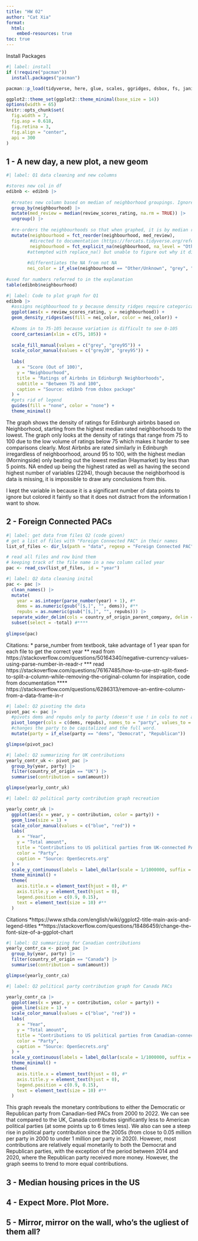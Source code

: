 ```yaml
---
title: "HW 02"
author: "Cat Xia"
format: 
  html:
    embed-resources: true
toc: true
---
```


Install Packages
```r
#| label: install
if (!require("pacman"))
  install.packages("pacman")

pacman::p_load(tidyverse, here, glue, scales, ggridges, dsbox, fs, janitor)

ggplot2::theme_set(ggplot2::theme_minimal(base_size = 14))
options(width = 65)
knitr::opts_chunk$set(
  fig.width = 7,
  fig.asp = 0.618,
  fig.retina = 3,
  fig.align = "center",
  api = 300
)
```


## 1 - A new day, a new plot, a new geom


```r
#| label: Q1 data cleaning and new columns

#stores new col in df
edibnb <- edibnb |>
  
  #creates new column based on median of neighborhood groupings. Ignores NA to allow for median values other than NA
  group_by(neighbourhood) |>
  mutate(med_review = median(review_scores_rating, na.rm = TRUE)) |>
  ungroup() |>
  
  #re-orders the neighbourhoods so that when graphed, it is by median rating. Also turns NA into other/unknown
  mutate(neighbourhood = fct_reorder(neighbourhood, med_review),
         #directed to documentation (https://forcats.tidyverse.org/reference/fct_reorder.html) through various slack overflow
         neighbourhood = fct_explicit_na(neighbourhood, na_level = "Other/Unknown"),
        #attempted with replace_na() but unable to figure out why it didn't work. Consulted AI on why it didn't work and realized that neighborhood was in the wrong class. Directed to fct_explicit_na and code written based off forcats documentation. (https://forcats.tidyverse.org/reference/fct_explicit_na.html)
        
        #differentiates the NA from not NA
        nei_color = if_else(neighbourhood == "Other/Unknown", "grey", "black"))
        
#used for numbers referred to in the explanation 
table(edibnb$neighbourhood)
```
```r
#| label: Code to plot graph for Q1
edibnb |>
  #assigns neighbourhood to y because density ridges require categorical variables
  ggplot(aes(x = review_scores_rating, y = neighbourhood)) +
  geom_density_ridges(aes(fill = nei_color, color = nei_color)) +
  
  #Zooms in to 75-105 because variation is difficult to see 0-105
  coord_cartesian(xlim = c(75, 105)) +
  
  scale_fill_manual(values = c("grey", "grey95")) +
  scale_color_manual(values = c("grey20", "grey95")) +
  
  labs(
    x = "Score (Out of 100)",
    y = "Neighbourhood",
    title = "Ratings of Airbnbs in Edinburgh Neighborhoods",
    subtitle = "Between 75 and 100",
    caption = "Source: edibnb from dsbox package"
  ) +
  #gets rid of legend
  guides(fill = "none", color = "none") +
  theme_minimal()
```
The graph shows the density of ratings for Edinburgh airbnbs based on Neighborhood, starting from the highest median rated neighborhoods to the lowest. The graph only looks at the density of ratings that range from 75 to 100 due to the low volume of ratings below 75 which makes it harder to see comparisons clearly. Most Airbnbs are rated similarly in Edinburgh irregardless of neighboorhood, around 95 to 100, with the highest median (Morningside) only beating out the lowest median (Haymarket) by less than  5 points. NA ended up being the highest rated as well as having the second highest number of variables (2294), though because the neighborhood is data is missing, it is impossible to draw any conclusions from this. 

I kept the variable in because it is a significant number of data points to ignore but colored it faintly so that it does not distract from the information I want to show.

## 2 - Foreign Connected PACs
```r
#| label: get data from files Q2 (code given)
# get a list of files with "Foreign Connected PAC" in their names
list_of_files <- dir_ls(path = "data", regexp = "Foreign Connected PAC")

# read all files and row bind them
# keeping track of the file name in a new column called year
pac <- read_csv(list_of_files, id = "year")
```


```r
#| label: Q2 data cleaning inital
pac <- pac |>
  clean_names() |>
  mutate(
    year = as.integer(parse_number(year) + 1), #*
    dems = as.numeric(gsub("[$,]", "", dems)), #**
    repubs = as.numeric(gsub("[$,]", "", repubs))) |> 
  separate_wider_delim(cols = country_of_origin_parent_company, delim = "/", names = c("country_of_origin", "parent_company"), too_many = "merge") |> #***
  subset(select = -total) #****
  
glimpse(pac)
```

Citations:
* parse_number from textbook, take advantage of 1 year span for each file to get the correct year
** read from https://stackoverflow.com/questions/50164340/negative-currency-values-using-parse-number-in-readr-r
*** read https://stackoverflow.com/questions/76167485/how-to-use-str-split-fixed-to-split-a-column-while-removing-the-original-column for inspiration, code from documentation
**** https://stackoverflow.com/questions/6286313/remove-an-entire-column-from-a-data-frame-in-r

```r
#| label: Q2 pivoting the data
pivot_pac <- pac |>
  #pivots dems and repubs only to party (doesn't use ! in cols to not also pivot the rest)
  pivot_longer(cols = c(dems, repubs), names_to = "party", values_to = "amount") |>
  #changes the party to be capitalized and the full word.
  mutate(party = if_else(party == "dems", "Democrat", "Republican"))

glimpse(pivot_pac)
```
```r
#| label: Q2 summarizing for UK contributions
yearly_contr_uk <- pivot_pac |>
  group_by(year, party) |>
  filter(country_of_origin == "UK") |>
  summarise(contribution = sum(amount))

glimpse(yearly_contr_uk)
```
```r
#| label: Q2 political party contribution graph recreation

yearly_contr_uk |>
  ggplot(aes(x = year, y = contribution, color = party)) +
  geom_line(size = 1) +
  scale_color_manual(values = c("blue", "red")) +
  labs(
    x = "Year",
    y = "Total amount",
    title = "Contributions to US political parties from UK-connected PACs",
    color = "Party",
    caption = "Source: OpenSecrets.org"
  ) +
  scale_y_continuous(labels = label_dollar(scale = 1/1000000, suffix = "M")) +
  theme_minimal() +
  theme(
    axis.title.x = element_text(hjust = 0), #*
    axis.title.y = element_text(hjust = 0),
    legend.position = c(0.9, 0.15),
    text = element_text(size = 10) #**
  )
```
Citations
*https://www.sthda.com/english/wiki/ggplot2-title-main-axis-and-legend-titles
**https://stackoverflow.com/questions/18486459/change-the-font-size-of-a-ggplot-chart 


```r
#| label: Q2 summarizing for Canadian contributions
yearly_contr_ca <- pivot_pac |>
  group_by(year, party) |>
  filter(country_of_origin == "Canada") |>
  summarise(contribution = sum(amount))

glimpse(yearly_contr_ca)
```
```r
#| label: Q2 political party contribution graph for Canada PACs

yearly_contr_ca |>
  ggplot(aes(x = year, y = contribution, color = party)) +
  geom_line(size = 1) +
  scale_color_manual(values = c("blue", "red")) +
  labs(
    x = "Year",
    y = "Total amount",
    title = "Contributions to US political parties from Canadian-connected PACs",
    color = "Party",
    caption = "Source: OpenSecrets.org"
  ) +
  scale_y_continuous(labels = label_dollar(scale = 1/1000000, suffix = "M")) +
  theme_minimal() +
  theme(
    axis.title.x = element_text(hjust = 0), #*
    axis.title.y = element_text(hjust = 0),
    legend.position = c(0.9, 0.15),
    text = element_text(size = 10) #**
  )
```
This graph reveals the monetary contributions to either the Democratic or Republican party from Canadian-tied PACs from 2000 to 2022. We can see that compared to the UK, Canada contributes significantly less to American political parties (at some points up to 6 times less). We also can see a steep rise in political party contribution since the 2005s (from close to 0.05 million per party in 2000 to under 1 million per party in 2020). However, most contributions are relatively equal monetarily to both the Democrat and Republican parties, with the exception of the period between 2014 and 2020, where the Republican party received more money. However, the graph seems to trend to more equal contributions.

## 3 - Median housing prices in the US


## 4 - Expect More. Plot More.


## 5 - Mirror, mirror on the wall, who’s the ugliest of them all?
